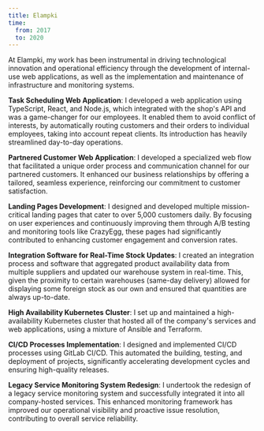 ```yaml
---
title: Elampki
time:
  from: 2017
  to: 2020
---
```


At Elampki, my work has been instrumental in driving technological innovation and operational efficiency through the development of internal-use web applications, as well as the implementation and maintenance of infrastructure and monitoring systems.

**Task Scheduling Web Application**: I developed a web application using TypeScript, React, and Node.js, which integrated with the shop's API and was a game-changer for our employees. It enabled them to avoid conflict of interests, by automatically routing customers and their orders to individual employees, taking into account repeat clients. Its introduction has heavily streamlined day-to-day operations.

**Partnered Customer Web Application**: I developed a specialized web flow that facilitated a unique order process and communication channel for our partnered customers. It enhanced our business relationships by offering a tailored, seamless experience, reinforcing our commitment to customer satisfaction.

**Landing Pages Development**: I designed and developed multiple mission-critical landing pages that cater to over 5,000 customers daily. By focusing on user experiences and continuously improving them through A/B testing and monitoring tools like CrazyEgg, these pages had significantly contributed to enhancing customer engagement and conversion rates.

**Integration Software for Real-Time Stock Updates**: I created an integration process and software that aggregated product availability data from multiple suppliers and updated our warehouse system in real-time. This, given the proximity to certain warehouses (same-day delivery) allowed for displaying some foreign stock as our own and ensured that quantities are always up-to-date.

**High Availability Kubernetes Cluster**: I set up and maintained a high-availability Kubernetes cluster that hosted all of the company's services and web applications, using a mixture of Ansible and Terraform.

**CI/CD Processes Implementation**: I designed and implemented CI/CD processes using GitLab CI/CD. This automated the building, testing, and deployment of projects, significantly accelerating development cycles and ensuring high-quality releases.

**Legacy Service Monitoring System Redesign**: I undertook the redesign of a legacy service monitoring system and successfully integrated it into all company-hosted services. This enhanced monitoring framework has improved our operational visibility and proactive issue resolution, contributing to overall service reliability.
